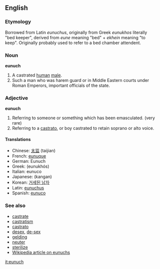 ==English==
=== Etymology ===
Borrowed from Latin ''eunuchus'', originally from Greek ''eunukhos'' literally "bed keeper", derived from ''eune'' meaning "bed" + ''ekhein'' meaning "to keep". Originally probably used to refer to a bed chamber attendent.

===Noun===
'''eunuch'''

# A castrated [[human]] [[male]].
# Such a man who was harem guard or in Middle Eastern courts under Roman Emperors, important officials of the state.

===Adjective===
'''eunuch'''

#Referring to someone or something which has been emasculated. (very rare)
#Referring to a [[castrato]], or boy castrated to retain soprano or alto voice.

==== Translations ====
*Chinese: [[太监]] (taijian)
*French: [[eunuque]]
*German: Eunuch
*Greek: (eunukhós)
*Italian: eunuco
*Japanese: (kangan)
*Korean:  [[거세된 남자]]
*Latin: [[eunuchus]]
*Spanish: [[eunuco]]

=== See also ===
*[[castrate]]
*[[castratism]]
*[[castrato]]
*[[desex]], [[de-sex]]
*[[gelding]]
*[[neuter]]
*[[sterilize]]
*[[w:Eunuch|Wikipedia article on eunuchs]]

[[it:eunuch]]
